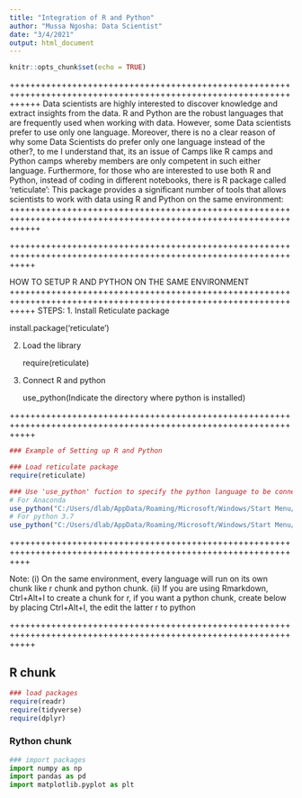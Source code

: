 ```yaml
---
title: "Integration of R and Python"
author: "Mussa Ngosha: Data Scientist"
date: "3/4/2021"
output: html_document
---
```


```r
knitr::opts_chunk$set(echo = TRUE)
```
++++++++++++++++++++++++++++++++++++++++++++++++++++++++++++++++++++++++++++++++++++++++++++++++++++++++++++++++++
Data scientists are highly interested to discover knowledge and extract insights from the data. R and Python are the robust languages that are frequently used when working with data. However, some Data scientists prefer to use only one language. Moreover, there is no a clear reason of why some Data Scientists do prefer only one language instead of the other?, to me I understand that, its an issue of Camps like R camps and Python camps whereby members are only competent in such either language. Furthermore, for those who are interested to use both R and Python, instead of coding in different notebooks, there is R package called 'reticulate': This package provides a significant number of tools that allows scientists to work with data using R and Python on the same environment:
++++++++++++++++++++++++++++++++++++++++++++++++++++++++++++++++++++++++++++++++++++++++++++++++++++++++++++++++++

+++++++++++++++++++++++++++++++++++++++++++++++++++++++++++++++++++++++++++++++++++++++++++++++++++++++++++++++++

HOW TO SETUP R AND PYTHON ON THE SAME ENVIRONMENT
+++++++++++++++++++++++++++++++++++++++++++++++++++++++++++++++++++++++++++++++++++++++++++++++++++++++++++++++++
STEPS:
1. Install Reticulate package

   install.package('reticulate')


2. Load the library

   require(reticulate)
   
3. Connect R and python

   use_python(Indicate the directory where python is installed)
   
   
+++++++++++++++++++++++++++++++++++++++++++++++++++++++++++++++++++++++++++++++++++++++++++++++++++++++++++++++++

```r
### Example of Setting up R and Python 

### Load reticulate package
require(reticulate)

### Use 'use_python' fuction to specify the python language to be connected
# For Anaconda
use_python("C:/Users/dlab/AppData/Roaming/Microsoft/Windows/Start Menu/Programs/Anaconda3 (64-bit)")
# For python 3.7
use_python("C:/Users/dlab/AppData/Roaming/Microsoft/Windows/Start Menu/Programs/Python 3.7")
```
++++++++++++++++++++++++++++++++++++++++++++++++++++++++++++++++++++++++++++++++++++++++++++++++++++++++++++++++

Note: (i) On the same environment, every language will run on its own chunk like r chunk and python chunk.
      (ii) If you are using Rmarkdown, Ctrl+Alt+I to create a chunk for r, if you want a python chunk, create below            by placing Ctrl+Alt+I, the edit the latter r to python
      
+++++++++++++++++++++++++++++++++++++++++++++++++++++++++++++++++++++++++++++++++++++++++++++++++++++++++++++++++

## R chunk
```r
### load packages
require(readr)
require(tidyverse)
require(dplyr)
```

### Rython chunk
```python
### import packages
import numpy as np
import pandas as pd
import matplotlib.pyplot as plt
```


